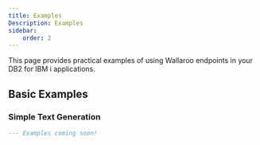 ```yaml
---
title: Examples 
Description: Examples
sidebar:
    order: 2
---
```


This page provides practical examples of using Wallaroo endpoints in your DB2 for IBM i applications.

## Basic Examples

### Simple Text Generation

```sql
--- Examples coming soon!
```
